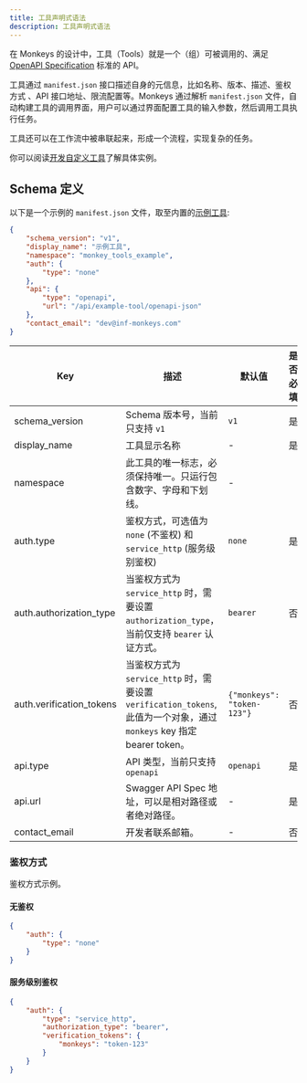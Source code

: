 ```yaml
---
title: 工具声明式语法
description: 工具声明式语法
---
```


在 Monkeys 的设计中，工具（Tools）就是一个（组）可被调用的、满足 [OpenAPI Specification](https://swagger.io/specification/) 标准的 API。

工具通过 `manifest.json` 接口描述自身的元信息，比如名称、版本、描述、鉴权方式 、API 接口地址、限流配置等。Monkeys 通过解析 `manifest.json` 文件，自动构建工具的调用界面，用户可以通过界面配置工具的输入参数，然后调用工具执行任务。

工具还可以在工作流中被串联起来，形成一个流程，实现复杂的任务。

你可以阅读[开发自定义工具](/docs/zh-cn/tools/build-custom-tools)了解具体实例。

## Schema 定义

以下是一个示例的 `manifest.json` 文件，取至内置的[示例工具](https://github.com/inf-monkeys/monkeys/blob/main/src/modules/tools/example/example.controller.ts):

```json
{
	"schema_version": "v1",
	"display_name": "示例工具",
	"namespace": "monkey_tools_example",
	"auth": {
		"type": "none"
	},
	"api": {
		"type": "openapi",
		"url": "/api/example-tool/openapi-json"
	},
	"contact_email": "dev@inf-monkeys.com"
}
```

| Key                      | 描述                                                                                          | 默认值   | 是否必填 |
| ------------------------ | --------------------------------------------------------------------------------------------- | -------- | -------- |
| schema_version           | Schema 版本号，当前只支持 `v1`                                                                | `v1`     | 是       |
| display_name             | 工具显示名称                                                                                  | -        | 是       |
| namespace                | 此工具的唯一标志，必须保持唯一。只运行包含数字、字母和下划线。                                | -        |          | 是  |
| auth.type                | 鉴权方式，可选值为 `none` (不鉴权) 和 `service_http` (服务级别鉴权)                           | `none`   | 是       |
| auth.authorization_type  | 当鉴权方式为 `service_http` 时，需要设置 `authorization_type`，当前仅支持 `bearer` 认证方式。 | `bearer` | 否       |
| auth.verification_tokens | 当鉴权方式为 `service_http` 时，需要设置 `verification_tokens`, 此值为一个对象，通过 `monkeys` key 指定    bearer token。 |    `{"monkeys": "token-123"}`      | 否       |
| api.type    | API 类型，当前只支持 `openapi`                                                                   |    `openapi`      | 是       |
| api.url    | Swagger API Spec 地址，可以是相对路径或者绝对路径。                                                                   |    -      | 是       |
| contact_email    | 开发者联系邮箱。                                                                 |    -      | 否       |

### 鉴权方式

鉴权方式示例。

#### 无鉴权

```json
{
    "auth": {
        "type": "none"
    }
}
```

#### 服务级别鉴权

```json
{
    "auth": {
        "type": "service_http",
        "authorization_type": "bearer",
        "verification_tokens": {
            "monkeys": "token-123"
        }
    }
}
```
